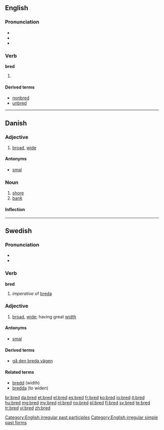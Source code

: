 ==English==

===Pronunciation===
* {{IPA|/brɛd/}}
* {{rhymes|ɛd}}
* {{homophones|bread}}

===Verb===
'''bred'''

# {{past of|breed}}

====Derived terms====
* [[nonbred]]
* [[unbred]]

[[Category:English irregular past participles]]
[[Category:English irregular simple past forms]]

----

==Danish==

===Adjective===
{{infl|da|adjective|neuter|bredt|definite and plural|brede}}

# [[broad]], [[wide]]

====Antonyms====
* [[smal]] {{pos a}}

===Noun===
{{da-noun|stem=bredd|en|er}}

# [[shore]]
# [[bank]]

====Inflection====
{{da-noun-infl|stem=bredd|en|er}}

----

==Swedish==

===Pronunciation===
* {{rhymes|eːd|lang=sv}}
* {{audio|Sv-bred.ogg|audio}}

===Verb===
'''bred'''

# ''imperative'' of [[breda]]

===Adjective===
{{infl|sv|adjective}}
{{sv-adj-reg|n=brett}}

# [[broad]], [[wide]]; having great [[width]]

====Antonyms====
* [[smal]]

====Derived terms====
* [[gå den breda vägen]]

====Related terms====
* [[bredd]] (width)
* [[bredda]] (to widen)

[[br:bred]]
[[da:bred]]
[[et:bred]]
[[el:bred]]
[[es:bred]]
[[fr:bred]]
[[ko:bred]]
[[io:bred]]
[[it:bred]]
[[hu:bred]]
[[mg:bred]]
[[my:bred]]
[[nl:bred]]
[[no:bred]]
[[pl:bred]]
[[fi:bred]]
[[sv:bred]]
[[te:bred]]
[[tr:bred]]
[[vi:bred]]
[[zh:bred]]
